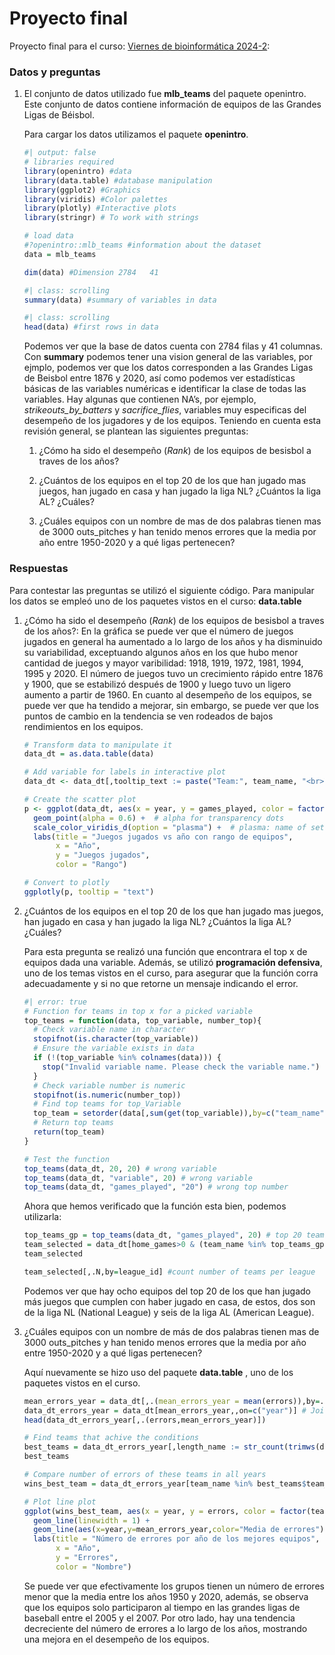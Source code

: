 # Proyecto final {.unnumbered}

Proyecto final para el curso: [Viernes de bioinformática 2024-2](https://github.com/EveliaCoss/ViernesBioinfo2024_parte2):

### Datos y preguntas

1.  El conjunto de datos utilizado fue **mlb_teams** del paquete openintro. Este conjunto de datos contiene información de equipos de las Grandes Ligas de Béisbol.

    Para cargar los datos utilizamos el paquete **openintro**.

    ```r
    #| output: false
    # libraries required
    library(openintro) #data
    library(data.table) #database manipulation
    library(ggplot2) #Graphics
    library(viridis) #Color palettes
    library(plotly) #Interactive plots
    library(stringr) # To work with strings

    # load data
    #?openintro::mlb_teams #information about the dataset
    data = mlb_teams
    ```

    ```r
    dim(data) #Dimension 2784   41
    ```

    ```r
    #| class: scrolling
    summary(data) #summary of variables in data
    ```

    ```r
    #| class: scrolling
    head(data) #first rows in data
    ```

    Podemos ver que la base de datos cuenta con 2784 filas y 41 columnas. Con **summary** podemos tener una vision general de las variables, por ejmplo, podemos ver que los datos corresponden a las Grandes Ligas de Beisbol entre 1876 y 2020, así como podemos ver estadísticas básicas de las variables numéricas e identificar la clase de todas las variables. Hay algunas que contienen NA's, por ejemplo, *strikeouts_by_batters* y *sacrifice_flies*, variables muy especificas del desempeño de los jugadores y de los equipos. Teniendo en cuenta esta revisión general, se plantean las siguientes preguntas:

    1.  ¿Cómo ha sido el desempeño (*Rank*) de los equipos de besisbol a traves de los años?

    2.  ¿Cuántos de los equipos en el top 20 de los que han jugado mas juegos, han jugado en casa y han jugado la liga NL? ¿Cuántos la liga AL? ¿Cuáles?

    3.  ¿Cuáles equipos con un nombre de mas de dos palabras tienen mas de 3000 outs_pitches y han tenido menos errores que la media por año entre 1950-2020 y a qué ligas pertenecen?

### Respuestas

Para contestar las preguntas se utilizó el siguiente código. Para manipular los datos se empleó uno de los paquetes vistos en el curso: **data.table**

1.  ¿Cómo ha sido el desempeño (*Rank*) de los equipos de besisbol a traves de los años?: En la gráfica se puede ver que el número de juegos jugados en general ha aumentado a lo largo de los años y ha disminuido su variabilidad, exceptuando algunos años en los que hubo menor cantidad de juegos y mayor varibilidad: 1918, 1919, 1972, 1981, 1994, 1995 y 2020. El número de juegos tuvo un crecimiento rápido entre 1876 y 1900, que se estabilizó después de 1900 y luego tuvo un ligero aumento a partir de 1960. En cuanto al desempeño de los equipos, se puede ver que ha tendido a mejorar, sin embargo, se puede ver que los puntos de cambio en la tendencia se ven rodeados de bajos rendimientos en los equipos.

    ```r
    # Transform data to manipulate it
    data_dt = as.data.table(data)

    # Add variable for labels in interactive plot
    data_dt <- data_dt[,tooltip_text := paste("Team:", team_name, "<br>Year:", year, "<br>Rank:", rank, "<br>Games Played:", games_played)]

    # Create the scatter plot
    p <- ggplot(data_dt, aes(x = year, y = games_played, color = factor(rank), text = tooltip_text)) +
      geom_point(alpha = 0.6) +  # alpha for transparency dots
      scale_color_viridis_d(option = "plasma") +  # plasma: name of set of colors
      labs(title = "Juegos jugados vs año con rango de equipos",
           x = "Año",
           y = "Juegos jugados",
           color = "Rango")

    # Convert to plotly
    ggplotly(p, tooltip = "text")
    ```

2.  ¿Cuántos de los equipos en el top 20 de los que han jugado mas juegos, han jugado en casa y han jugado la liga NL? ¿Cuántos la liga AL? ¿Cuáles?

    Para esta pregunta se realizó una función que encontrara el top x de equipos dada una variable. Además, se utilizó **programación defensiva**, uno de los temas vistos en el curso, para asegurar que la función corra adecuadamente y si no que retorne un mensaje indicando el error.

    ```r
    #| error: true
    # Function for teams in top x for a picked variable
    top_teams = function(data, top_variable, number_top){
      # Check variable name in character
      stopifnot(is.character(top_variable))
      # Ensure the variable exists in data
      if (!(top_variable %in% colnames(data))) {
        stop("Invalid variable name. Please check the variable name.")
      }
      # Check variable number is numeric
      stopifnot(is.numeric(number_top))
      # Find top teams for top_Variable
      top_team = setorder(data[,sum(get(top_variable)),by=c("team_name")],V1)[1:number_top]
      # Return top teams
      return(top_team)
    }

    # Test the function
    top_teams(data_dt, 20, 20) # wrong variable
    top_teams(data_dt, "variable", 20) # wrong variable
    top_teams(data_dt, "games_played", "20") # wrong top number
    ```

    Ahora que hemos verificado que la función esta bien, podemos utilizarla:

    ```r
    top_teams_gp = top_teams(data_dt, "games_played", 20) # top 20 teams for games_played
    team_selected = data_dt[home_games>0 & (team_name %in% top_teams_gp$team_name),.(team_name,league_id)] # select from top teams those that achive the other conditions
    team_selected

    team_selected[,.N,by=league_id] #count number of teams per league
    ```

    Podemos ver que hay ocho equipos del top 20 de los que han jugado más juegos que cumplen con haber jugado en casa, de estos, dos son de la liga NL (National League) y seis de la liga AL (American League).

3.  ¿Cuáles equipos con un nombre de más de dos palabras tienen mas de 3000 outs_pitches y han tenido menos errores que la media por año entre 1950-2020 y a qué ligas pertenecen?

    Aquí nuevamente se hizo uso del paquete **data.table** , uno de los paquetes vistos en el curso.

    ```r
    mean_errors_year = data_dt[,.(mean_errors_year = mean(errors)),by=.(year)] # calculate mean error per year
    data_dt_errors_year = data_dt[mean_errors_year,,on=c("year")] # Join mean error variable to original data base
    head(data_dt_errors_year[,.(errors,mean_errors_year)])

    # Find teams that achive the conditions
    best_teams = data_dt_errors_year[,length_name := str_count(trimws(data_dt$team_name)," ")][outs_pitches>3000 & errors<mean_errors_year & 1950<year & year<2020 & length_name>2,.(team_name,year,league_id)]
    best_teams

    # Compare number of errors of these teams in all years
    wins_best_team = data_dt_errors_year[team_name %in% best_teams$team_name,.(team_name,errors,year,mean_errors_year)]

    # Plot line plot
    ggplot(wins_best_team, aes(x = year, y = errors, color = factor(team_name))) +
      geom_line(linewidth = 1) + 
      geom_line(aes(x=year,y=mean_errors_year,color="Media de errores"), linewidth=1) +
      labs(title = "Número de errores por año de los mejores equipos",
           x = "Año",
           y = "Errores",
           color = "Nombre")
    ```

    Se puede ver que efectivamente los grupos tienen un número de errores menor que la media entre los años 1950 y 2020, además, se observa que los equipos solo participaron al tiempo en las grandes ligas de baseball entre el 2005 y el 2007. Por otro lado, hay una tendencia decreciente del número de errores a lo largo de los años, mostrando una mejora en el desempeño de los equipos.
